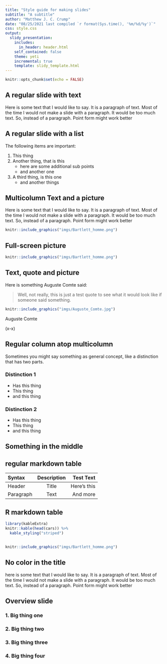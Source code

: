 ```yaml
---
title: "Style guide for making slides"
subtitle: "A subtitle"
author: "Matthew J. C. Crump"
date: "08/25/2021 last compiled `r format(Sys.time(), '%m/%d/%y')`"
css: style.css
output:
  slidy_presentation:
    includes:
      in_header: header.html
    self_contained: false
    theme: yeti
    incremental: true
    template: slidy_template.html
---
```


```r
knitr::opts_chunk$set(echo = FALSE)
```

## A regular slide with text


Here is some text that I would like to say. It is a paragraph of text. Most of the time I would not make a slide with a paragraph. It would be too much text. So, instead of a paragraph. Point form might work better

## A regular slide with a list

The following items are important:

1. This thing
2. Another thing, that is this
    - here are some additional sub points
    - and another one
3. A third thing, is this one
    -  and another things

## Multicolumn Text and a picture

:::: {.row}
::: {.col-md-6}

Here is some text that I would like to say. It is a paragraph of text. Most of the time I would not make a slide with a paragraph. It would be too much text. So, instead of a paragraph. Point form might work better

:::

::: {.col-md-6}

```r
knitr::include_graphics("imgs/Bartlett_homme.png")
```

:::
::::

## Full-screen picture

```r
knitr::include_graphics("imgs/Bartlett_homme.png")
```


## Text, quote and picture

:::: {.row}
::: {.col-md-8}

Here is something Auguste Comte said:

> Well, not really, this is just a test quote to see what it would look like if someone said something.

:::

::: {.col-md-4}

```r
knitr::include_graphics("imgs/Auguste_Comte.jpg")
```
Auguste Comte

(x-x)

:::
::::


## Regular column atop multicolumn

Sometimes you might say something as general concept, like a distinction that has two parts. 

:::: {.row}
::: {.col-md-6}

### Distinction 1

- Has this thing
- This thing
- and this thing

:::

::: {.col-md-6}

### Distinction 2
- Has this thing
- This thing
- and this thing

:::
::::

## Something in the middle {.center .middle}

## regular markdown table

| Syntax      | Description | Test Text     |
| :---        |    :----:   |          ---: |
| Header      | Title       | Here's this   |
| Paragraph   | Text        | And more      |


## R markdown table

```r
library(kableExtra)
knitr::kable(head(cars)) %>%
  kable_styling("striped")
```

## {.nocolor}

```r
knitr::include_graphics("imgs/Bartlett_homme.png")
```


## No color in the title {.nocolor}

here is some text that I would like to say. It is a paragraph of text. Most of the time I would not make a slide with a paragraph. It would be too much text. So, instead of a paragraph. Point form might work better

## Overview slide

### 1. Big thing one {.bolder}

### 2. Big thing two {.greyout}

### 3. Big thing three {.greyout}

### 4. Big thing four {.greyout}


